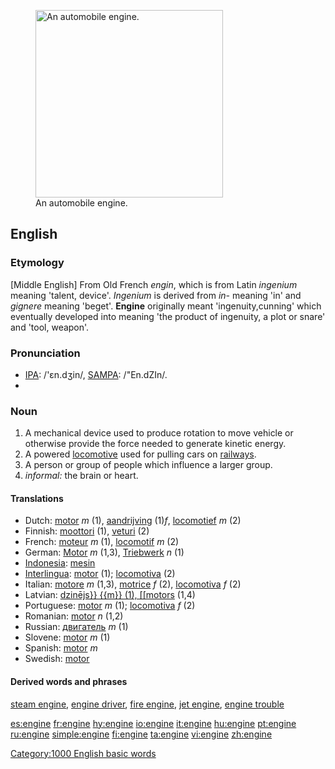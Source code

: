 [[Image:Mercedes V6 DTM Rennmotor 1996.jpg|thumb|300px|right|An automobile engine.]]
==English==

===Etymology===
[Middle English] From Old French ''engin'', which is from Latin ''ingenium'' meaning 'talent, device'. ''Ingenium'' is derived from ''in-'' meaning 'in' and ''gignere'' meaning 'beget'. '''Engine''' originally meant 'ingenuity,cunning' which eventually developed into meaning 'the product of ingenuity, a plot or snare' and 'tool, weapon'.

===Pronunciation===
* [[w:IPA_chart_for_English|IPA]]: /'ɛn.dʒin/, [[w:SAMPA/English|SAMPA]]: /"En.dZIn/.
*{{audio|en-us-engine.ogg|Audio (US)}}

===Noun===
{{en-noun}}

# A mechanical device used to produce rotation to move vehicle or otherwise provide the force needed to generate kinetic energy.
# A powered [[locomotive]] used for pulling cars on [[railway]]s.
# A person or group of people which influence a larger group.
# ''informal:'' the brain or heart.

====Translations====
{{rfc-trans}}
*Dutch: [[motor]] ''m'' (1), [[aandrijving]] (1)''f'', [[locomotief]] ''m'' (2)
*Finnish: [[moottori]] (1), [[veturi]] (2)
*French: [[moteur]] ''m'' (1), [[locomotif]] ''m'' (2)
*German: [[Motor]] ''m'' (1,3), [[Triebwerk]] ''n'' (1)
*[[Indonesia]]: [[mesin]]
*[[Interlingua]]: [[motor]] (1); [[locomotiva]] (2)
*Italian: [[motore]] ''m'' (1,3), [[motrice]] ''f'' (2), [[locomotiva]] ''f'' (2)
*Latvian: [[dzinējs}} {{m}} (1), [[motors]] {{m}} (1,4)
*Portuguese: [[motor]] ''m'' (1); [[locomotiva]] ''f'' (2)
*Romanian: [[motor]] ''n'' (1,2)
*Russian: [[двигатель]] ''m'' (1)
*Slovene: [[motor]] ''m'' (1)
*Spanish: [[motor]] ''m''
*Swedish: [[motor]]

====Derived words and phrases====
[[steam engine]], [[engine driver]], [[fire engine]], [[jet engine]], [[engine trouble]]

[[Category:1000 English basic words]]

[[es:engine]]
[[fr:engine]]
[[hy:engine]]
[[io:engine]]
[[it:engine]]
[[hu:engine]]
[[pt:engine]]
[[ru:engine]]
[[simple:engine]]
[[fi:engine]]
[[ta:engine]]
[[vi:engine]]
[[zh:engine]]